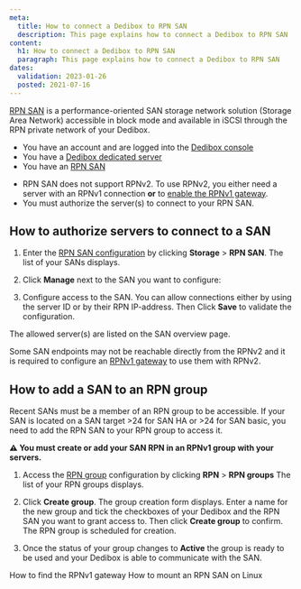 ```yaml
---
meta:
  title: How to connect a Dedibox to RPN SAN
  description: This page explains how to connect a Dedibox to RPN SAN
content:
  h1: How to connect a Dedibox to RPN SAN
  paragraph: This page explains how to connect a Dedibox to RPN SAN
dates:
  validation: 2023-01-26
  posted: 2021-07-16
---
```



[RPN SAN](https://www.scaleway.com/en/dedibox/storage/rpn-san/) is a performance-oriented SAN storage network solution (Storage Area Network) accessible in block mode and available in iSCSI through the RPN private network of your Dedibox.

<Message type="requirement">

* You have an account and are logged into the [Dedibox console](https://console.online.net)
* You have a [Dedibox dedicated server](https://www.scaleway.com/en/dedibox/)
* You have an [RPN SAN](https://www.scaleway.com/en/dedibox/storage/rpn-san/) 

</Message>

<Message type="important">

- RPN SAN does not support RPNv2. To use RPNv2, you either need a server with an RPNv1 connection **or** to [enable the RPNv1 gateway](/dedibox-network/rpn/how-to/configure-rpnv1-gateway).
- You must authorize the server(s) to connect to your RPN SAN.

</Message>

## How to authorize servers to connect to a SAN

1. Enter the [RPN SAN configuration](https://console.online.net/en/server/rpn/san) by clicking **Storage** > **RPN SAN**. The list of your SANs displays.

2. Click **Manage** next to the SAN you want to configure:

  <Lightbox src="scaleway_rpn_san_manage.webp" alt="" />

3. Configure access to the SAN. You can allow connections either by using the server ID or by their RPN IP-address. Then Click **Save** to validate the configuration.

<Lightbox src="scaleway_rpn_san_add.webp" alt="" />

The allowed server(s) are listed on the SAN overview page. 

<Message type="tip">

Some SAN endpoints may not be reachable directly from the RPNv2 and it is required to configure an [RPNv1 gateway](/dedibox-network/rpn/how-to/configure-rpnv1-gateway/) to use them with RPNv2.

</Message>

## How to add a SAN to an RPN group

<Message type="tip">

Recent SANs must be a member of an RPN group to be accessible. If your SAN is located on a SAN target >24 for SAN HA or >24 for SAN basic, you need to add the RPN SAN to your RPN group to access it.

</Message>

<Message type="note">

**⚠ You must create or add your SAN RPN in an RPNv1 group with your servers.**

</Message>

1. Access the [RPN group](https://console.online.net/en/server/rpn) configuration by clicking **RPN** > **RPN groups** The list of your RPN groups displays.

2. Click **Create group**. The group creation form displays. Enter a name for the new group and tick the checkboxes of your Dedibox and the RPN SAN you want to grant access to. Then click **Create group** to confirm. The RPN group is scheduled for creation. 

3. Once the status of your group changes to **Active** the group is ready to be used and your Dedibox is able to communicate with the SAN.

<Lightbox src="scaleway_rpn_san_added.webp" alt="" />

<Navigation title="See Also">
  <PreviousButton to="/dedibox-network/rpn/how-to/find-rpn-gateway/">How to find the RPNv1 gateway</PreviousButton>
  <NextButton to="/dedibox-network/rpn/how-to/mount-rpn-san-linux/">How to mount an RPN SAN on Linux</NextButton>
</Navigation>
